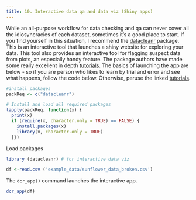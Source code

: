 ```yaml
---
title: 10. Interactive data qa and data viz (Shiny apps)
---
```


While an all-purpose workflow for data checking and qa can never cover all the idiosyncracies of each dataset, sometimes it's a good place to start. If you find yourself in this situation, I recommend the [datacleanr](https://github.com/the-Hull/datacleanr) package. This is an interactive tool that launches a shiny website for exploring your data. This tool also provides an interactive tool for flagging suspect data from plots, an especially handy feature. The package authors have made some really excellent in depth [tutorials](https://the-hull.github.io/datacleanr/). The basics of launching the app are below - so if you are person who likes to learn by trial and error and see what happens, follow the code below. Otherwise, peruse the linked [tutorials](https://the-hull.github.io/datacleanr/).

```r
#install packages
packReq <- c("datacleanr") 

# Install and load all required packages
lapply(packReq, function(x) {
  print(x)
  if (require(x, character.only = TRUE) == FALSE) {
    install.packages(x)
    library(x, character.only = TRUE)
  }})

```

Load packages

```r
library (datacleanr) # for interactive data viz
```

```r
df <-read.csv ('example_data/sunflower_data_broken.csv')

```

The `dcr_app()` command launches the interactive app.

```r
dcr_app(df)
```
